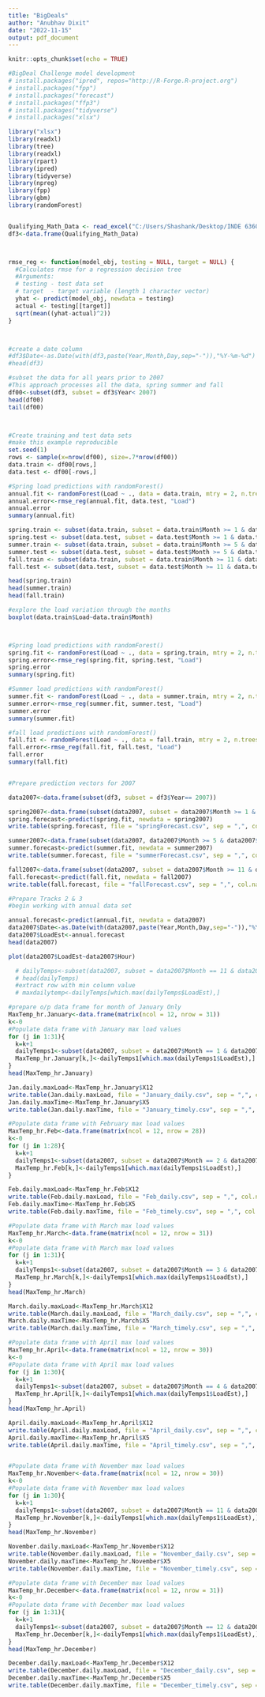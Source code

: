 ```yaml
---
title: "BigDeals"
author: "Anubhav Dixit"
date: "2022-11-15"
output: pdf_document
---
```


```r
knitr::opts_chunk$set(echo = TRUE)
```

```r
#BigDeal Challenge model development
# install.packages("ipred", repos="http://R-Forge.R-project.org")
# install.packages("fpp")
# install.packages("forecast")
# install.packages("ffp3")
# install.packages("tidyverse")
# install.packages("xlsx")

library("xlsx")
library(readxl)
library(tree)
library(readxl)
library(rpart)
library(ipred)
library(tidyverse)
library(npreg)
library(fpp)
library(gbm)
library(randomForest)


Qualifying_Math_Data <- read_excel("C:/Users/Shashank/Desktop/INDE 6360/BigDEAL Challenge 2022 Qualifying Match/Qualifying Math Data.xlsx")
df3<-data.frame(Qualifying_Math_Data)



rmse_reg <- function(model_obj, testing = NULL, target = NULL) {
  #Calculates rmse for a regression decision tree
  #Arguments:
  # testing - test data set
  # target  - target variable (length 1 character vector)
  yhat <- predict(model_obj, newdata = testing)
  actual <- testing[[target]]
  sqrt(mean((yhat-actual)^2))
}



#create a date column 
#df3$Date<-as.Date(with(df3,paste(Year,Month,Day,sep="-")),"%Y-%m-%d")
#head(df3)

#subset the data for all years prior to 2007
#This approach processes all the data, spring summer and fall
df00<-subset(df3, subset = df3$Year< 2007) 
head(df00)
tail(df00)



#Create training and test data sets
#make this example reproducible
set.seed(1)
rows <- sample(x=nrow(df00), size=.7*nrow(df00))
data.train <- df00[rows,]
data.test <- df00[-rows,]

#Spring load predictions with randomForest()
annual.fit <- randomForest(Load ~ ., data = data.train, mtry = 2, n.trees = 10000)
annual.error<-rmse_reg(annual.fit, data.test, "Load")
annual.error
summary(annual.fit)

spring.train <- subset(data.train, subset = data.train$Month >= 1 & data.train$Month <= 4)
spring.test <- subset(data.test, subset = data.test$Month >= 1 & data.test$Month <= 4)
summer.train <- subset(data.train, subset = data.train$Month >= 5 & data.train$Month <= 10)
summer.test <- subset(data.test, subset = data.test$Month >= 5 & data.test$Month <= 10)
fall.train <- subset(data.train, subset = data.train$Month >= 11 & data.train$Month <= 12)
fall.test <- subset(data.test, subset = data.test$Month >= 11 & data.test$Month <= 12)

head(spring.train)
head(summer.train)
head(fall.train)

#explore the load variation through the months
boxplot(data.train$Load~data.train$Month)



#Spring load predictions with randomForest()
spring.fit <- randomForest(Load ~ ., data = spring.train, mtry = 2, n.trees = 10000)
spring.error<-rmse_reg(spring.fit, spring.test, "Load")
spring.error
summary(spring.fit)

#Summer load predictions with randomForest()
summer.fit <- randomForest(Load ~ ., data = summer.train, mtry = 2, n.trees = 10000)
summer.error<-rmse_reg(summer.fit, summer.test, "Load")
summer.error
summary(summer.fit)

#fall load predictions with randomForest()
fall.fit <- randomForest(Load ~ ., data = fall.train, mtry = 2, n.trees = 10000)
fall.error<-rmse_reg(fall.fit, fall.test, "Load")
fall.error
summary(fall.fit)


#Prepare prediction vectors for 2007

data2007<-data.frame(subset(df3, subset = df3$Year== 2007))

spring2007<-data.frame(subset(data2007, subset = data2007$Month >= 1 & data2007$Month <= 4))
spring.forecast<-predict(spring.fit, newdata = spring2007)
write.table(spring.forecast, file = "springForecast.csv", sep = ",", col.names = NA)

summer2007<-data.frame(subset(data2007, data2007$Month >= 5 & data2007$Month <= 10))
summer.forecast<-predict(summer.fit, newdata = summer2007)
write.table(summer.forecast, file = "summerForecast.csv", sep = ",", col.names = NA)

fall2007<-data.frame(subset(data2007, subset = data2007$Month >= 11 & data2007$Month <= 12))
fall.forecast<-predict(fall.fit, newdata = fall2007)
write.table(fall.forecast, file = "fallForecast.csv", sep = ",", col.names = NA)

#Prepare Tracks 2 & 3
#begin working with annual data set

annual.forecast<-predict(annual.fit, newdata = data2007)
data2007$Date<-as.Date(with(data2007,paste(Year,Month,Day,sep="-")),"%Y-%m-%d")
data2007$LoadEst<-annual.forecast
head(data2007)

plot(data2007$LoadEst~data2007$Hour)

  # dailyTemps<-subset(data2007, subset = data2007$Month == 11 & data2007$Day == 1 )
  # head(dailyTemps)
  #extract row with min column value
  # maxdailytemp<-dailyTemps[which.max(dailyTemps$LoadEst),]

#prepare o/p data frame for month of January Only
MaxTemp_hr.January<-data.frame(matrix(ncol = 12, nrow = 31))
k<-0
#Populate data frame with January max load values
for (j in 1:31){
  k=k+1
  dailyTemps1<-subset(data2007, subset = data2007$Month == 1 & data2007$Day == j )
  MaxTemp_hr.January[k,]<-dailyTemps1[which.max(dailyTemps1$LoadEst),]
}
head(MaxTemp_hr.January)

Jan.daily.maxLoad<-MaxTemp_hr.January$X12
write.table(Jan.daily.maxLoad, file = "January_daily.csv", sep = ",", col.names = NA)
Jan.daily.maxTime<-MaxTemp_hr.January$X5
write.table(Jan.daily.maxTime, file = "January_timely.csv", sep = ",", col.names = NA)

#Populate data frame with February max load values
MaxTemp_hr.Feb<-data.frame(matrix(ncol = 12, nrow = 28))
k<-0
for (j in 1:28){
  k=k+1
  dailyTemps1<-subset(data2007, subset = data2007$Month == 2 & data2007$Day == j )
  MaxTemp_hr.Feb[k,]<-dailyTemps1[which.max(dailyTemps1$LoadEst),]
}

Feb.daily.maxLoad<-MaxTemp_hr.Feb$X12
write.table(Feb.daily.maxLoad, file = "Feb_daily.csv", sep = ",", col.names = NA)
Feb.daily.maxTime<-MaxTemp_hr.Feb$X5
write.table(Feb.daily.maxTime, file = "Feb_timely.csv", sep = ",", col.names = NA)

#Populate data frame with March max load values
MaxTemp_hr.March<-data.frame(matrix(ncol = 12, nrow = 31))
k<-0
#Populate data frame with March max load values
for (j in 1:31){
  k=k+1
  dailyTemps1<-subset(data2007, subset = data2007$Month == 3 & data2007$Day == j )
  MaxTemp_hr.March[k,]<-dailyTemps1[which.max(dailyTemps1$LoadEst),]
}
head(MaxTemp_hr.March)

March.daily.maxLoad<-MaxTemp_hr.March$X12
write.table(March.daily.maxLoad, file = "March_daily.csv", sep = ",", col.names = NA)
March.daily.maxTime<-MaxTemp_hr.March$X5
write.table(March.daily.maxTime, file = "March_timely.csv", sep = ",", col.names = NA)

#Populate data frame with April max load values
MaxTemp_hr.April<-data.frame(matrix(ncol = 12, nrow = 30))
k<-0
#Populate data frame with April max load values
for (j in 1:30){
  k=k+1
  dailyTemps1<-subset(data2007, subset = data2007$Month == 4 & data2007$Day == j )
  MaxTemp_hr.April[k,]<-dailyTemps1[which.max(dailyTemps1$LoadEst),]
}
head(MaxTemp_hr.April)

April.daily.maxLoad<-MaxTemp_hr.April$X12
write.table(April.daily.maxLoad, file = "April_daily.csv", sep = ",", col.names = NA)
April.daily.maxTime<-MaxTemp_hr.April$X5
write.table(April.daily.maxTime, file = "April_timely.csv", sep = ",", col.names = NA)


#Populate data frame with November max load values
MaxTemp_hr.November<-data.frame(matrix(ncol = 12, nrow = 30))
k<-0
#Populate data frame with November max load values
for (j in 1:30){
  k=k+1
  dailyTemps1<-subset(data2007, subset = data2007$Month == 11 & data2007$Day == j )
  MaxTemp_hr.November[k,]<-dailyTemps1[which.max(dailyTemps1$LoadEst),]
}
head(MaxTemp_hr.November)

November.daily.maxLoad<-MaxTemp_hr.November$X12
write.table(November.daily.maxLoad, file = "November_daily.csv", sep = ",", col.names = NA)
November.daily.maxTime<-MaxTemp_hr.November$X5
write.table(November.daily.maxTime, file = "November_timely.csv", sep = ",", col.names = NA)

#Populate data frame with December max load values
MaxTemp_hr.December<-data.frame(matrix(ncol = 12, nrow = 31))
k<-0
#Populate data frame with December max load values
for (j in 1:31){
  k=k+1
  dailyTemps1<-subset(data2007, subset = data2007$Month == 12 & data2007$Day == j )
  MaxTemp_hr.December[k,]<-dailyTemps1[which.max(dailyTemps1$LoadEst),]
}
head(MaxTemp_hr.December)

December.daily.maxLoad<-MaxTemp_hr.December$X12
write.table(December.daily.maxLoad, file = "December_daily.csv", sep = ",", col.names = NA)
December.daily.maxTime<-MaxTemp_hr.December$X5
write.table(December.daily.maxTime, file = "December_timely.csv", sep = ",", col.names = NA)

```

